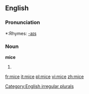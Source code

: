 ==English==

===Pronunciation===
*:Rhymes: [[Rhymes:English:-aɪs|-aɪs]]

===Noun===
'''mice''' {{p}}

# {{irregular plural of|mouse}}

[[Category:English irregular plurals]]

[[fr:mice]]
[[it:mice]]
[[pl:mice]]
[[vi:mice]]
[[zh:mice]]